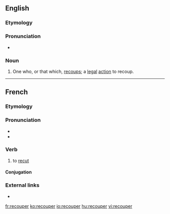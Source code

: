 ==English==

===Etymology===
{{suffix|recoup|er|lang=en}}

===Pronunciation===
* {{rhymes|uːpə(ɹ)|lang=en}}

===Noun===
{{en-noun}}

# One who, or that which, [[recoup]]s; a [[legal]] [[action]] to recoup.

----

==French==

===Etymology===
{{prefix|re|couper|lang=fr}}

===Pronunciation===
* {{IPA|/ʁə.ku.pe/|lang=fr}}
* {{homophones|lang=fr|recoupai|recoupez|recoupé|recoupée|recoupées|recoupés}}

===Verb===
{{fr-verb}}

# {{label|fr|transitive}} to [[recut]]

====Conjugation====
{{fr-conj-er|recoup|avoir}}

===External links===
* {{R:TLFi}}

[[fr:recouper]]
[[ko:recouper]]
[[io:recouper]]
[[hu:recouper]]
[[vi:recouper]]